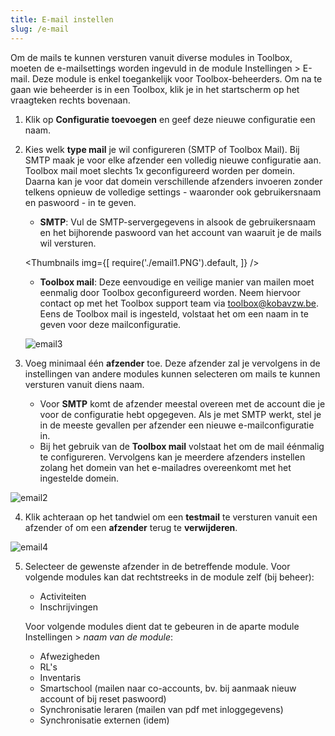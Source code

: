 ```yaml
---
title: E-mail instellen
slug: /e-mail
---
```


Om de mails te kunnen versturen vanuit diverse modules in Toolbox, moeten de e-mailsettings worden ingevuld in de module Instellingen > E-mail. Deze module is enkel toegankelijk voor Toolbox-beheerders. Om na te gaan wie beheerder is in een Toolbox, klik je in het startscherm op het vraagteken rechts bovenaan.

1. Klik op **Configuratie toevoegen** en geef deze nieuwe configuratie een naam.
2. Kies welk **type mail** je wil configureren (SMTP of Toolbox Mail). Bij SMTP maak je voor elke afzender een volledig nieuwe configuratie aan. Toolbox mail moet slechts 1x geconfigureerd worden per domein. Daarna kan je voor dat domein verschillende afzenders invoeren zonder telkens opnieuw de volledige settings - waaronder ook gebruikersnaam en paswoord - in te geven. 

    - **SMTP**: Vul de SMTP-servergegevens in alsook de gebruikersnaam en het bijhorende paswoord van het account van waaruit je de mails wil versturen.  
    
    <Thumbnails img={[
    require('./email1.PNG').default, 
    ]} />

    - **Toolbox mail**: Deze eenvoudige en veilige manier van mailen moet eenmalig door Toolbox geconfigureerd worden. Neem hiervoor contact op met het Toolbox support team via toolbox@kobavzw.be. Eens de Toolbox mail is ingesteld, volstaat het om een naam in te geven voor deze mailconfiguratie. 

    ![email3](./email3.PNG)

3. Voeg minimaal één **afzender** toe. Deze afzender zal je vervolgens in de instellingen van andere modules kunnen selecteren om mails te kunnen versturen vanuit diens naam.  

    - Voor **SMTP** komt de afzender meestal overeen met de account die je voor de configuratie hebt opgegeven. Als je met SMTP werkt, stel je in de meeste gevallen per afzender een nieuwe e-mailconfiguratie in. 
    - Bij het gebruik van de **Toolbox mail** volstaat het om de mail éénmalig te configureren. Vervolgens kan je meerdere afzenders instellen zolang het domein van het e-mailadres overeenkomt met het ingestelde domein. 

 ![email2](./email2.png)

4. Klik achteraan op het tandwiel om een **testmail** te versturen vanuit een afzender of om een **afzender** terug te **verwijderen**. 

 ![email4](./email4.png)

5. Selecteer de gewenste afzender in de betreffende module. Voor volgende modules kan dat rechtstreeks in de module zelf (bij beheer):
    - Activiteiten
    - Inschrijvingen

    Voor volgende modules dient dat te gebeuren in de aparte module Instellingen > *naam van de module*:
      -	Afwezigheden  
      - RL's
      -	Inventaris 
      -	Smartschool (mailen naar co-accounts, bv. bij aanmaak nieuw account of bij reset paswoord)
      - Synchronisatie leraren (mailen van pdf met inloggegevens)
      - Synchronisatie externen (idem)